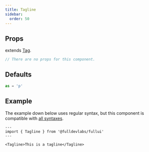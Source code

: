 ```yaml
---
title: Tagline
sidebar: 
  order: 50
---
```


## Props
extends [Tag](/components/tag).
```ts
// There are no props for this component.
```

## Defaults
```ts
as = 'p'
```

## Example
The example down below uses regular syntax, but this component is compatible with [all syntaxes](/guides/components#syntax).

```astro live
---
import { Tagline } from '@fulldevlabs/fullui'
---

<Tagline>This is a tagline</Tagline>
```